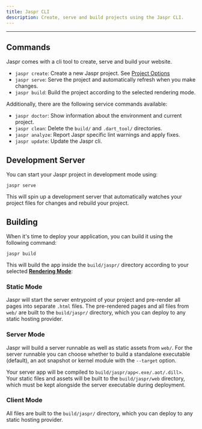 ```yaml
---
title: Jaspr CLI
description: Create, serve and build projects using the Jaspr CLI.
---
```


---

## Commands

Jaspr comes with a cli tool to create, serve and build your website.

- `jaspr create`: Create a new Jaspr project. See [Project Options](/get_started/installation#project-options)
- `jaspr serve`: Serve the project and automatically refresh when you make changes.
- `jaspr build`: Build the project according to the selected rendering mode.

Additionally, there are the following service commands available:

- `jaspr doctor`: Show information about the environment and current project.
- `jaspr clean`: Delete the `build/` and `.dart_tool/` directories.
- `jaspr analyze`: Report Jaspr specific lint warnings and apply fixes.
- `jaspr update`: Update the Jaspr cli.

## Development Server

You can start your Jaspr project in development mode using:

```shell
jaspr serve
```

This will spin up a development server that automatically watches your project files for changes and
rebuild your project.

## Building

When it's time to deploy your application, you can build it using the following command:

```shell
jaspr build
```

This will build the app inside the `build/jaspr/` directory according to your selected [**Rendering Mode**](/get_started/modes):

### Static Mode

Jaspr will start the server entrypoint of your project and pre-render all pages into separate `.html` files.
The pre-rendered pages and all files from `web/` are built to the `build/jaspr/` directory, which you can deploy
to any static hosting provider.

### Server Mode

Jaspr will build a server runnable as well as static assets from `web/`. For the server runnable you can choose whether
to build a standalone executable (default), an aot snapshot or kernel module with the `--target` option.

Your server app will be compiled to `build/jaspr/app<.exe/.aot/.dill>`.
Your static files and assets will be built to the `build/jaspr/web` directory, which must be kept alongside the server
executable during deployment.

### Client Mode

All files are built to the `build/jaspr/` directory, which you can deploy to any static hosting provider.

